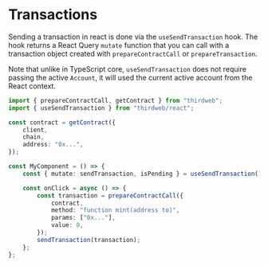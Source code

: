 # Transactions

Sending a transaction in react is done via the `useSendTransaction` hook. The hook returns a React Query `mutate` function that you can call with a transaction object created with `prepareContractCall` or `prepareTransaction`.

Note that unlike in TypeScript core, `useSendTransaction` does not require passing the active `Account`, it will used the current active account from the React context.

```ts
import { prepareContractCall, getContract } from "thirdweb";
import { useSendTransaction } from "thirdweb/react";

const contract = getContract({
	client,
	chain,
	address: "0x...",
});

const MyComponent = () => {
	const { mutate: sendTransaction, isPending } = useSendTransaction();

	const onClick = async () => {
		const transaction = prepareContractCall({
			contract,
			method: "function mint(address to)",
			params: ["0x..."],
			value: 0,
		});
		sendTransaction(transaction);
	};
};
```
